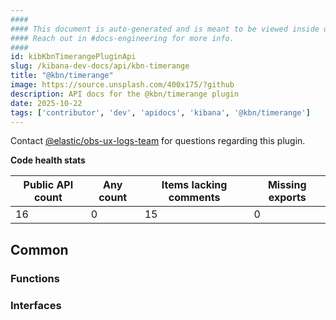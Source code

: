 ```yaml
---
####
#### This document is auto-generated and is meant to be viewed inside our experimental, new docs system.
#### Reach out in #docs-engineering for more info.
####
id: kibKbnTimerangePluginApi
slug: /kibana-dev-docs/api/kbn-timerange
title: "@kbn/timerange"
image: https://source.unsplash.com/400x175/?github
description: API docs for the @kbn/timerange plugin
date: 2025-10-22
tags: ['contributor', 'dev', 'apidocs', 'kibana', '@kbn/timerange']
---
```




Contact [@elastic/obs-ux-logs-team](https://github.com/orgs/elastic/teams/obs-ux-logs-team) for questions regarding this plugin.

**Code health stats**

| Public API count  | Any count | Items lacking comments | Missing exports |
|-------------------|-----------|------------------------|-----------------|
| 16 | 0 | 15 | 0 |

## Common

### Functions
<DocDefinitionList data={kbnTimerangeObj.common.functions}/>

### Interfaces
<DocDefinitionList data={kbnTimerangeObj.common.interfaces}/>

